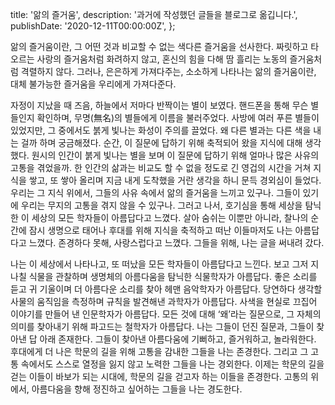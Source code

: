   title: '앎의 즐거움',
  description: '과거에 작성했던 글들을 블로그로 옮깁니다.',
  publishDate: '2020-12-11T00:00:00Z',
};

앎의 즐거움이란, 그 어떤 것과 비교할 수 없는 색다른 즐거움을 선사한다. 짜릿하고 타오르는 사랑의 즐거움처럼 화려하지 않고, 혼신의 힘을 다해 땀 흘리는 노동의 즐거움처럼 격렬하지 않다. 그러나, 은은하게 가져다주는, 소소하게 나타나는 앎의 즐거움이란, 대체 불가능한 즐거움을 우리에게 가져다준다.

자정이 지났을 때 즈음, 하늘에서 저마다 반짝이는 별이 보였다. 핸드폰을 통해 무슨 별들인지 확인하며, 무명(無名)의 별들에게 이름을 불러주었다. 사방에 여러 푸른 별들이 있었지만, 그 중에서도 붉게 빛나는 화성이 주의를 끌었다. 왜 다른 별과는 다른 색을 내는 걸까 하며 궁금해졌다. 순간, 이 질문에 답하기 위해 축적되어 왔을 지식에 대해 생각했다. 원시의 인간이 붉게 빛나는 별을 보며 이 질문에 답하기 위해 얼마나 많은 사유의 고통을 겪었을까. 한 인간의 삶과는 비교도 할 수 없을 정도로 긴 영겁의 시간을 거쳐 지식을 쌓고, 또 쌓아 올리며 지금 내게 도착했을 거란 생각을 하니 문득 경외심이 들었다. 우리는 그 지식 위에서, 그들의 사유 속에서 앎의 즐거움을 느끼고 있구나. 그들이 있기에 우리는 무지의 고통을 겪지 않을 수 있구나. 그러고 나서, 호기심을 통해 세상을 탐닉한 이 세상의 모든 학자들이 아름답다고 느꼈다. 살아 숨쉬는 이뿐만 아니라, 찰나의 순간에 잠시 생명으로 태어나 후대를 위해 지식을 축적하고 떠난 이들마저도 나는 아름답다고 느꼈다. 존경하다 못해, 사랑스럽다고 느꼈다. 그들을 위해, 나는 글을 써내려 갔다.

나는 이 세상에서 나타나고, 또 떠났을 모든 학자들이 아름답다고 느낀다. 보고 그저 지나칠 식물을 관찰하며 생명체의 아름다움을 탐닉한 식물학자가 아름답다. 좋은 소리를 듣고 귀 기울이며 더 아름다운 소리를 찾아 헤맨 음악학자가 아름답다. 당연하다 생각할 사물의 움직임을 측정하며 규칙을 발견해낸 과학자가 아름답다. 사색을 현실로 끄집어 이야기를 만들어 낸 인문학자가 아름답다. 모든 것에 대해 ‘왜’라는 질문으로, 그 자체의 의미를 찾아내기 위해 파고드는 철학자가 아름답다. 나는 그들이 던진 질문과, 그들이 찾아낸 답 아래 존재한다. 그들이 찾아낸 아름다움에 기뻐하고, 즐거워하고, 놀라워한다. 후대에게 더 나은 학문의 길을 위해 고통을 감내한 그들을 나는 존경한다. 그리고 그 고통 속에서도 스스로 열정을 잃지 않고 노력한 그들을 나는 경외한다. 이제는 학문의 길을 걷는 이들이 바보가 되는 시대에, 학문의 길을 걷고자 하는 이들을 존경한다. 고통의 위에서, 아름다움을 향해 정진하고 싶어하는 그들을 나는 경도한다.
